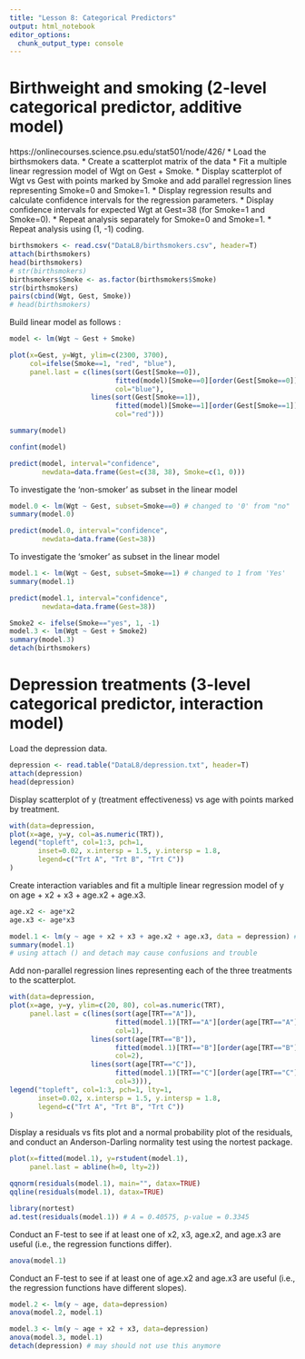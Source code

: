 ---
title: "Lesson 8: Categorical Predictors"
output: html_notebook
editor_options: 
  chunk_output_type: console
---
# Birthweight and smoking (2-level categorical predictor, additive model)
https://onlinecourses.science.psu.edu/stat501/node/426/
* Load the birthsmokers data.
* Create a scatterplot matrix of the data
* Fit a multiple linear regression model of Wgt on Gest + Smoke.
* Display scatterplot of Wgt vs Gest with points marked by Smoke and add parallel regression lines representing Smoke=0 and Smoke=1.
* Display regression results and calculate confidence intervals for the regression parameters.
* Display confidence intervals for expected Wgt at Gest=38 (for Smoke=1 and Smoke=0).
* Repeat analysis separately for Smoke=0 and Smoke=1.
* Repeat analysis using (1, -1) coding.

```{r message=FALSE, warning=FALSE}
birthsmokers <- read.csv("DataL8/birthsmokers.csv", header=T)
attach(birthsmokers)
head(birthsmokers)
# str(birthsmokers)
birthsmokers$Smoke <- as.factor(birthsmokers$Smoke)
str(birthsmokers)
pairs(cbind(Wgt, Gest, Smoke))
# head(birthsmokers)
```
Build linear model as follows :
```{r}
model <- lm(Wgt ~ Gest + Smoke)

plot(x=Gest, y=Wgt, ylim=c(2300, 3700), 
     col=ifelse(Smoke==1, "red", "blue"),
     panel.last = c(lines(sort(Gest[Smoke==0]),
                          fitted(model)[Smoke==0][order(Gest[Smoke==0])],
                          col="blue"),
                    lines(sort(Gest[Smoke==1]),
                          fitted(model)[Smoke==1][order(Gest[Smoke==1])],
                          col="red")))
```
```{r}
summary(model)
```
```{r}
confint(model)
```
```{r}
predict(model, interval="confidence",
        newdata=data.frame(Gest=c(38, 38), Smoke=c(1, 0)))
```
To investigate the 'non-smoker' as subset in the linear model
```{r}
model.0 <- lm(Wgt ~ Gest, subset=Smoke==0) # changed to '0' from "no"
summary(model.0)
```
```{r}
predict(model.0, interval="confidence",
        newdata=data.frame(Gest=38))
```
To investigate the 'smoker' as subset in the linear model
```{r}
model.1 <- lm(Wgt ~ Gest, subset=Smoke==1) # changed to 1 from 'Yes'
summary(model.1)
```
```{r}
predict(model.1, interval="confidence",
        newdata=data.frame(Gest=38))
```
```{r}
Smoke2 <- ifelse(Smoke=="yes", 1, -1)
model.3 <- lm(Wgt ~ Gest + Smoke2)
summary(model.3)
detach(birthsmokers)
```
# Depression treatments (3-level categorical predictor, interaction model)

Load the depression data.
```{r}
depression <- read.table("DataL8/depression.txt", header=T)
attach(depression)
head(depression)
```
Display scatterplot of y (treatment effectiveness) vs age with points marked by treatment.
```{r}
with(data=depression, 
plot(x=age, y=y, col=as.numeric(TRT)),
legend("topleft", col=1:3, pch=1,
       inset=0.02, x.intersp = 1.5, y.intersp = 1.8,
       legend=c("Trt A", "Trt B", "Trt C"))
)
```
Create interaction variables and fit a multiple linear regression model of y on age + x2 + x3 + age.x2 + age.x3.
```{r}
age.x2 <- age*x2
age.x3 <- age*x3

model.1 <- lm(y ~ age + x2 + x3 + age.x2 + age.x3, data = depression) # add data=
summary(model.1)
# using attach () and detach may cause confusions and trouble
```
Add non-parallel regression lines representing each of the three treatments to the scatterplot.
```{r}
with(data=depression, 
plot(x=age, y=y, ylim=c(20, 80), col=as.numeric(TRT),
     panel.last = c(lines(sort(age[TRT=="A"]),
                          fitted(model.1)[TRT=="A"][order(age[TRT=="A"])],
                          col=1),
                    lines(sort(age[TRT=="B"]),
                          fitted(model.1)[TRT=="B"][order(age[TRT=="B"])],
                          col=2),
                    lines(sort(age[TRT=="C"]),
                          fitted(model.1)[TRT=="C"][order(age[TRT=="C"])],
                          col=3))), 
legend("topleft", col=1:3, pch=1, lty=1,
       inset=0.02, x.intersp = 1.5, y.intersp = 1.8,
       legend=c("Trt A", "Trt B", "Trt C"))
)
```
Display a residuals vs fits plot and a normal probability plot of the residuals, and conduct an Anderson-Darling normality test using the nortest package.
```{r}
plot(x=fitted(model.1), y=rstudent(model.1),
     panel.last = abline(h=0, lty=2))

qqnorm(residuals(model.1), main="", datax=TRUE)
qqline(residuals(model.1), datax=TRUE)

library(nortest)
ad.test(residuals(model.1)) # A = 0.40575, p-value = 0.3345
```
Conduct an F-test to see if at least one of x2, x3, age.x2, and age.x3 are useful (i.e., the regression functions differ).
```{r}
anova(model.1)
```
Conduct an F-test to see if at least one of age.x2 and age.x3 are useful (i.e., the regression functions have different slopes).
```{r}
model.2 <- lm(y ~ age, data=depression)
anova(model.2, model.1)
```
```{r}
model.3 <- lm(y ~ age + x2 + x3, data=depression)
anova(model.3, model.1)
detach(depression) # may should not use this anymore
```




